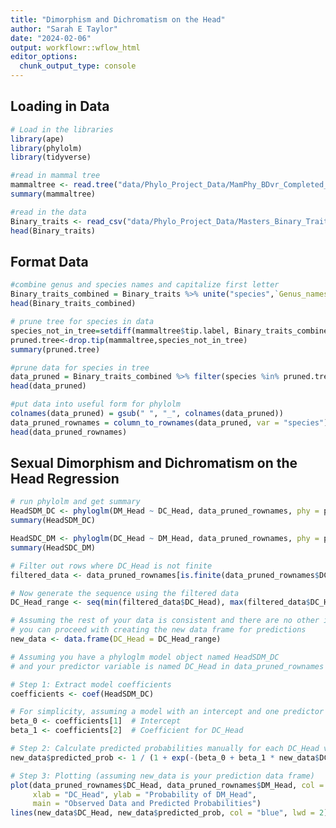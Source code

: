 ```yaml
---
title: "Dimorphism and Dichromatism on the Head"
author: "Sarah E Taylor"
date: "2024-02-06"
output: workflowr::wflow_html
editor_options:
  chunk_output_type: console
---
```


## Loading in Data

```r
# Load in the libraries
library(ape)
library(phylolm)
library(tidyverse)
```


```r
#read in mammal tree
mammaltree <- read.tree("data/Phylo_Project_Data/MamPhy_BDvr_Completed_v2_tree0000.tre")
summary(mammaltree)
```


```r
#read in the data
Binary_traits <- read_csv("data/Phylo_Project_Data/Masters_Binary_Traits.csv")
head(Binary_traits)
```

## Format Data

```r
#combine genus and species names and capitalize first letter
Binary_traits_combined = Binary_traits %>% unite("species",`Genus_names`, `species_name`) %>% mutate(species = str_to_title(species))
head(Binary_traits_combined)
```


```r
# prune tree for species in data
species_not_in_tree=setdiff(mammaltree$tip.label, Binary_traits_combined$species)
pruned.tree<-drop.tip(mammaltree,species_not_in_tree)
summary(pruned.tree)
```


```r
#prune data for species in tree
data_pruned = Binary_traits_combined %>% filter(species %in% pruned.tree$tip.label)
head(data_pruned)
```


```r
#put data into useful form for phylolm
colnames(data_pruned) = gsub(" ", "_", colnames(data_pruned))
data_pruned_rownames = column_to_rownames(data_pruned, var = "species")
head(data_pruned_rownames)
```

## Sexual Dimorphism and Dichromatism on the Head Regression

```r
# run phylolm and get summary
HeadSDM_DC <- phyloglm(DM_Head ~ DC_Head, data_pruned_rownames, phy = pruned.tree,method="logistic_MPLE")
summary(HeadSDM_DC)

HeadSDC_DM <- phyloglm(DC_Head ~ DM_Head, data_pruned_rownames, phy = pruned.tree,method="logistic_MPLE")
summary(HeadSDC_DM)
```

```r
# Filter out rows where DC_Head is not finite
filtered_data <- data_pruned_rownames[is.finite(data_pruned_rownames$DC_Head), ]

# Now generate the sequence using the filtered data
DC_Head_range <- seq(min(filtered_data$DC_Head), max(filtered_data$DC_Head), length.out = 100)

# Assuming the rest of your data is consistent and there are no other issues,
# you can proceed with creating the new data frame for predictions
new_data <- data.frame(DC_Head = DC_Head_range)

# Assuming you have a phyloglm model object named HeadSDM_DC
# and your predictor variable is named DC_Head in data_pruned_rownames

# Step 1: Extract model coefficients
coefficients <- coef(HeadSDM_DC)

# For simplicity, assuming a model with an intercept and one predictor
beta_0 <- coefficients[1]  # Intercept
beta_1 <- coefficients[2]  # Coefficient for DC_Head

# Step 2: Calculate predicted probabilities manually for each DC_Head value
new_data$predicted_prob <- 1 / (1 + exp(-(beta_0 + beta_1 * new_data$DC_Head)))

# Step 3: Plotting (assuming new_data is your prediction data frame)
plot(data_pruned_rownames$DC_Head, data_pruned_rownames$DM_Head, col = "red", pch = 16,
     xlab = "DC_Head", ylab = "Probability of DM_Head",
     main = "Observed Data and Predicted Probabilities")
lines(new_data$DC_Head, new_data$predicted_prob, col = "blue", lwd = 2)

```

